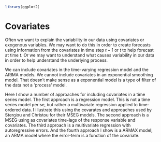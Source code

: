 
```r
library(ggplot2)
```

# Covariates

Often we want to explain the variability in our data using covariates or exogenous variables.  We may want to do this in order to create forecasts using information from the covariates in time step $t-1$ or $t$ to help forecast at time $t$.  Or we may want to understand what causes variability in our data in order to help understand the underlying process.

We can include covariates in the time-varying regression model and the ARIMA models.  We cannot include covariates in an exponential smoothing model.  That doesn't make sense as a exponential model is a type of filter of the data not a 'process' model.

Here I show a number of approaches for including covariates in a time series model.  The first approach is a regression model. This is not a time series model per se, but rather a multivariate regression applied to time-ordered data.  I illustrate this using the covarates and approaches used by Stergiou and Christou for their MSEG models. The second approach is a MSEG using as covariates time-lags of the response variable and covariates. The third approach is a multivariate regression with autoregressive errors. And the fourth approach I show is a ARMAX model, an ARMA model where the error-term is a function of the covariate.